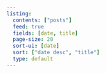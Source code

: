 ```yaml
---
listing:
  contents: ["posts"]
  feed: true
  fields: [date, title]
  page-size: 20
  sort-ui: [date]
  sort: ["date desc", "title"]
  type: default
---
```

